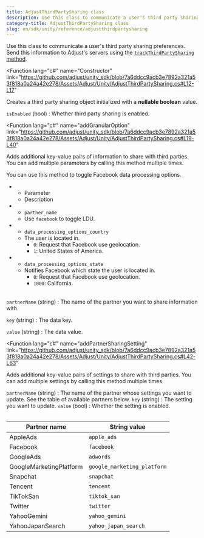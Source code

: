 ```yaml
---
title: AdjustThirdPartySharing class
description: Use this class to communicate a user's third party sharing preferences.
category-title: AdjustThirdPartySharing class
slug: en/sdk/unity/reference/adjustthirdpartysharing
---
```


Use this class to communicate a user's third party sharing preferences. Send this information to Adjust's servers using the [`trackThirdPartySharing` method](#ios-trackthirdpartysharing-invocation).

<Function
  lang="c#"
  name="Constructor"
  link="https://github.com/adjust/unity_sdk/blob/7a6ddcc9acb3e7892a321a53f818a0a24a42e278/Assets/Adjust/Unity/AdjustThirdPartySharing.cs#L12-L17"
>

Creates a third party sharing object initialized with a **nullable boolean** value.

<slot slot="snippet">


<InitTrue />

</slot>

<slot slot="parameters">

`isEnabled` (bool)
: Whether third party sharing is enabled.

</slot>

</Function>

<Function
  lang="c#"
  name="addGranularOption"
  link="https://github.com/adjust/unity_sdk/blob/7a6ddcc9acb3e7892a321a53f818a0a24a42e278/Assets/Adjust/Unity/AdjustThirdPartySharing.cs#L19-L40"
>

Adds additional key-value pairs of information to share with third parties. You can add multiple parameters by calling this method multiple times.

<slot slot="snippet">


<AddGranularOption />

You can use this method to toggle Facebook data processing options.


<Facebook />

<Table list>

-  -  Parameter
   -  Description
-  -  `partner_name`
   -  Use `facebook` to toggle LDU.
-  -  `data_processing_options_country`
   -  The user is located in.
      -  `0`: Request that Facebook use geolocation.
      -  `1`: United States of America.
-  -  `data_processing_options_state`
   -  Notifies Facebook which state the user is located in.
      -  `0`: Request that Facebook use geolocation.
      -  `1000`: California.

</Table>

</slot>

<slot slot="parameters">

`partnerName` (string)
: The name of the partner you want to share information with.

`key` (string)
: The data key.

`value` (string)
: The data value.

</slot>

</Function>

<Function
  lang="c#"
  name="addPartnerSharingSetting"
  link="https://github.com/adjust/unity_sdk/blob/7a6ddcc9acb3e7892a321a53f818a0a24a42e278/Assets/Adjust/Unity/AdjustThirdPartySharing.cs#L42-L63"
>

Adds additional key-value pairs of settings to share with third parties. You can add multiple settings by calling this method multiple times.

<slot slot="snippet">


<AddPartnerSharingSetting />

</slot>

<slot slot="parameters">

`partnerName` (string)
: The name of the partner whose settings you want to update. See the table of available partners below.
`key` (string)
: The setting you want to update.
`value` (bool)
: Whether the setting is enabled.

<Table height="full-height">

| Partner name            | String value                |
| ----------------------- | --------------------------- |
| AppleAds                | `apple_ads`                 |
| Facebook                | `facebook`                  |
| GoogleAds               | `adwords`                   |
| GoogleMarketingPlatform | `google_marketing_platform` |
| Snapchat                | `snapchat`                  |
| Tencent                 | `tencent`                   |
| TikTokSan               | `tiktok_san`                |
| Twitter                 | `twitter`                   |
| YahooGemini             | `yahoo_gemini`              |
| YahooJapanSearch        | `yahoo_japan_search`        |

</Table>

</slot>

</Function>
